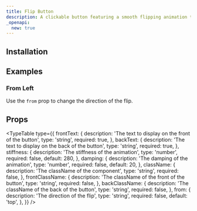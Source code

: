 ```yaml
---
title: Flip Button
description: A clickable button featuring a smooth flipping animation triggered on hover.
_openapi:
  new: true
---
```


<ComponentPreview name="flip-button-demo" />

## Installation

<ComponentInstallation name="flip-button" />

## Examples

### From Left

Use the `from` prop to change the direction of the flip.

<ComponentPreview name="flip-button-from-demo" />

## Props

<TypeTable
  type={{
    frontText: {
      description: 'The text to display on the front of the button',
      type: 'string',
      required: true,
    },
    backText: {
      description: 'The text to display on the back of the button',
      type: 'string',
      required: true,
    },
    stiffness: {
      description: 'The stiffness of the animation',
      type: 'number',
      required: false,
      default: 280,
    },
    damping: {
      description: 'The damping of the animation',
      type: 'number',
      required: false,
      default: 20,
    },
    className: {
      description: 'The className of the component',
      type: 'string',
      required: false,
    },
    frontClassName: {
      description: 'The className of the front of the button',
      type: 'string',
      required: false,
    },
    backClassName: {
      description: 'The className of the back of the button',
      type: 'string',
      required: false,
    },
    from: {
      description: 'The direction of the flip',
      type: 'string',
      required: false,
      default: 'top',
    },
  }}
/>
